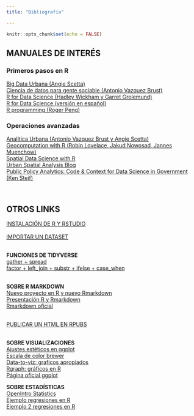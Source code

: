 ```yaml
---
title: "Bibliografía"

---
```


```r
knitr::opts_chunk$set(echo = FALSE)
```



## MANUALES DE INTERÉS

### Primeros pasos en R

[Big Data Urbana (Angie Scetta)](https://angiescetta.github.io/big-data-urbana)  
[Ciencia de datos para gente sociable (Antonio Vazquez Brust)](https://bitsandbricks.github.io/ciencia_de_datos_gente_sociable)   
[R for Data Science (Hadley Wickham y Garret Grolemund)](https://r4ds.had.co.nz)  
[R for Data Science (versión en español)](https://es.r4ds.hadley.nz/)  
[R programming (Roger Peng)](https://leanpub.com/rprogramming)  

### Operaciones avanzadas 
[Analítica Urbana (Antonio Vazquez Brust y Angie Scetta)](https://analiticaurbana.netlify.app)  
[Geocomputation with R (Robin Lovelace, Jakud Nowosad, Jannes Muenchow)](https://geocompr.robinlovelace.net/)  
[Spatial Data Science with R](https://rspatial.org/raster/index.html)  
[Urban Spatial Analysis Blog](http://urbanspatialanalysis.com/blog/ )  
[Public Policy Analytics: Code & Context for Data Science in Government (Ken Steif)](https://urbanspatial.github.io/PublicPolicyAnalytics/)

</br> 

## OTROS LINKS  

[INSTALACIÓN DE R Y RSTUDIO](https://docs.google.com/document/d/1XtZyCzL6yJwDHsxtwsNO-qdpumNusnlstRrSWjjIyRg/edit)  
</br> 
[IMPORTAR UN DATASET](https://rpubs.com/angiescetta/importar-dataset)  
</br> 

**FUNCIONES DE TIDYVERSE**  
[gather + spread](https://rpubs.com/angiescetta/gather-spread)  
[factor + left_join + substr + ifelse + case_when](https://rpubs.com/paulavidela/funciones-tidyverse)  

</br> 
**SOBRE R MARKDOWN**  
[Nuevo proyecto en R y nuevo Rmarkdown](https://rpubs.com/angiescetta/conociendo-R)  
[Presentación R y Rmarkdown](https://rpubs.com/angiescetta/presentacion-big-data-ciudad)  
[Rmarkdown oficial](https://rmarkdown.rstudio.com/index.html)  

</br> 
[PUBLICAR UN HTML EN RPUBS](https://rpubs.com/angiescetta/publicar-html)  

</br> 
**SOBRE VISUALIZACIONES**    
[Ajustes estéticos en ggplot](https://rpubs.com/angiescetta/ajustes-esteticos-ggplot)  
[Escala de color brewer](https://colorbrewer2.org)  
[Data-to-viz: graficos apropiados](https://www.data-to-viz.com/)  
[Rgraph: gráficos en R](https://www.r-graph-gallery.com/)  
[Página oficial ggplot](https://ggplot2-book.org/)  


**SOBRE ESTADÍSTICAS**    
[OpenIntro Statistics](https://leanpub.com/os)  
[Ejemplo regresiones en R](https://rpubs.com/angiescetta/regresion-lineal)  
[Ejemplo 2 regresiones en R](https://rpubs.com/paulavidela/relacion-variables)  
 

